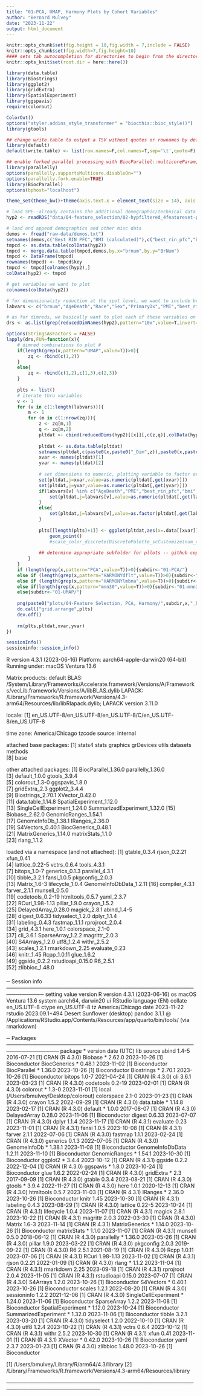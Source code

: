 ```yaml
---
title: "01-PCA, UMAP, Harmony Plots by Cohort Variables"
author: "Bernard Mulvey"
date: "2023-11-22"
output: html_document
---
```


```r
knitr::opts_chunk$set(fig.height = 10,fig.width = 7,include = FALSE)
knitr::opts_chunk$set(fig.width=7,fig.height=10)
#### sets tab autocompletion for directories to begin from the directory containing the .Rproj session, instead of the script's directory if different
knitr::opts_knit$set(root.dir = here::here())

library(data.table)
library(Biostrings)
library(ggplot2)
library(gridExtra)
library(SpatialExperiment)
library(ggspavis)
require(colorout)

ColorOut()
options("styler.addins_style_transformer" = "biocthis::bioc_style()")
library(gtools)

## change write.table to output a TSV without quotes or rownames by default
library(default)
default(write.table) <- list(row.names=F,col.names=T,sep='\t',quote=F)

## enable forked parallel processing with BiocParallel::multicoreParam, future::, etc
library(parallelly)
options(parallelly.supportsMulticore.disableOn="")
options(parallelly.fork.enable=TRUE)
library(BiocParallel)
options(bphost="localhost")

theme_set(theme_bw()+theme(axis.text.x = element_text(size = 14), axis.title.x = element_text(size = 16), axis.text.y = element_text(size = 14), axis.title.y = element_text(size =16), plot.title = element_text(size = 20,hjust=0.5), strip.text = element_text(size=18), legend.text = element_text(size=10), legend.title = element_text(size=11,hjust=0.5)))
```

```r
# load SPE--already contains the additional demographic/technical data at this point (age, sex, BMI, PMI, best RIN from cortex..)
hyp2 <- readRDS("data/04-feature_selection/02-hypfiltered_4featureset-pca-umap-harmonydefault-harmonylambdanull-mnn30.RDS")

# load and append demographics and other misc data
demos <- fread("raw-data/demos.txt")
setnames(demos,c("Best RIN PFC","BMI (calculated)"),c("best_rin_pfc","bmi"))
tmpcd <- as.data.table(colData(hyp2))
tmpcd <- merge.data.table(tmpcd,demos,by.x="brnum",by.y="BrNum")
tmpcd <- DataFrame(tmpcd)
rownames(tmpcd) <- tmpcd$key
tmpcd <- tmpcd[colnames(hyp2),]
colData(hyp2) <- tmpcd

# get variables we want to plot
colnames(colData(hyp2))

# for dimensionality reduction at the spot level, we want to include brnum, agedeath, race, sex, PMI, best_rin_pfc, bmi, sample_id, sum_umi, sum_gene, expr_chrM, slide, and to be sure nothing too strange is happening, array_row and array_col
labvars <- c("brnum","AgeDeath","Race","Sex","PrimaryDx","PMI","best_rin_pfc","bmi","sample_id","sum_umi","sum_gene","expr_chrM","slide","array_row","array_col")

# as for dimreds, we basically want to plot each of these variables on every dimensionality reduction-feature set pair under consideration. the spe has those all stored on it, along with some 10x spaceranger-generated ones we don't care about. so to get all of these except for 10x:
drs <- as.list(grep(reducedDimNames(hyp2),pattern="10x",value=T,invert=T))
```

```r
options(StringsAsFactors = FALSE)
lapply(drs,FUN=function(x){
    # dimred combinations to plot #
    if(length(grep(x,pattern="UMAP",value=T))>0){
        zq <- rbind(c(1,2))
    }
    else{
        zq <- rbind(c(1,2),c(1,3),c(2,3))
    }
    
    plts <- list()
    # iterate thru variables
    v <- 1
    for (v in c(1:length(labvars))){
        m <- 1
        for (m in c(1:nrow(zq))){
            z <- zq[m,1]
            q <- zq[m,2]
            pltdat <- cbind(reducedDims(hyp2)[[x]][,c(z,q)],colData(hyp2)[,labvars[v]])
            
            pltdat <- as.data.table(pltdat)
            setnames(pltdat,c(paste0(x,paste0("_Dim",z)),paste0(x,paste0("_Dim",q)),labvars[v]))
            xvar <- names(pltdat)[1]
            yvar <- names(pltdat)[2]
            
            # set dimensions to numeric, plotting variable to factor or numeric
            set(pltdat,j=xvar,value=as.numeric(pltdat[,get(xvar)]))
            set(pltdat,j=yvar,value=as.numeric(pltdat[,get(yvar)]))
            if(labvars[v] %in% c("AgeDeath","PMI","best_rin_pfc","bmi","sum_umi","sum_gene","expr_chrM","array_row","array_col")){
                set(pltdat,j=labvars[v],value=as.numeric(pltdat[,get(labvars[v])]))
            }
            else{
                set(pltdat,j=labvars[v],value=as.factor(pltdat[,get(labvars[v])]))
            }
    
            plts[[length(plts)+1]] <- ggplot(pltdat,aes(x=.data[[xvar]],y=.data[[yvar]],col=.data[[labvars[v]]]))+
                geom_point()
                #scale_color_discrete(DiscretePalette_scCustomize(num_colors = 2 + length(unique(colData(hyp2.tmp)$label)), palette = "varibow")[3:(length(unique(colData(hyp2.tmp)$label)) + 2)])
            
            ## determine appropriate subfolder for pllots -- github copilot came out swinging and filled most of this in near-perfectly!
        }
    }
    if (length(grep(x,pattern="PCA",value=T))>0){subdir<-"01-PCA/"}
    else if (length(grep(x,pattern="HARMONYdflt",value=T))>0){subdir<-"01-Harmonydefault/"}
    else if (length(grep(x,pattern="HARMONYlmbna",value=T))>0){subdir<-"01-Harmonylambdanull/"}
    else if(length(grep(x,pattern="mnn30",value=T))>0){subdir<-"01-mnn30/"}
    else{subdir<-"01-UMAP/"}
    
    png(paste0("plots/04-Feature Selection, PCA, Harmony/",subdir,x,"_by_cohortvariables.png"),width=48,height=40,units="in",res=300)
    do.call("grid.arrange",plts)
    dev.off()
    
    rm(plts,pltdat,xvar,yvar)
})

```

```r
sessionInfo()
sessioninfo::session_info()
```
R version 4.3.1 (2023-06-16)
Platform: aarch64-apple-darwin20 (64-bit)
Running under: macOS Ventura 13.6

Matrix products: default
BLAS:   /System/Library/Frameworks/Accelerate.framework/Versions/A/Frameworks/vecLib.framework/Versions/A/libBLAS.dylib 
LAPACK: /Library/Frameworks/R.framework/Versions/4.3-arm64/Resources/lib/libRlapack.dylib;  LAPACK version 3.11.0

locale:
[1] en_US.UTF-8/en_US.UTF-8/en_US.UTF-8/C/en_US.UTF-8/en_US.UTF-8

time zone: America/Chicago
tzcode source: internal

attached base packages:
[1] stats4    stats     graphics  grDevices utils     datasets  methods  
[8] base     

other attached packages:
 [1] BiocParallel_1.36.0         parallelly_1.36.0          
 [3] default_1.0.0               gtools_3.9.4               
 [5] colorout_1.3-0              ggspavis_1.8.0             
 [7] gridExtra_2.3               ggplot2_3.4.4              
 [9] Biostrings_2.70.1           XVector_0.42.0             
[11] data.table_1.14.8           SpatialExperiment_1.12.0   
[13] SingleCellExperiment_1.24.0 SummarizedExperiment_1.32.0
[15] Biobase_2.62.0              GenomicRanges_1.54.1       
[17] GenomeInfoDb_1.38.1         IRanges_2.36.0             
[19] S4Vectors_0.40.1            BiocGenerics_0.48.1        
[21] MatrixGenerics_1.14.0       matrixStats_1.1.0          
[23] rlang_1.1.2                

loaded via a namespace (and not attached):
 [1] gtable_0.3.4            rjson_0.2.21            xfun_0.41              
 [4] lattice_0.22-5          vctrs_0.6.4             tools_4.3.1            
 [7] bitops_1.0-7            generics_0.1.3          parallel_4.3.1         
[10] tibble_3.2.1            fansi_1.0.5             pkgconfig_2.0.3        
[13] Matrix_1.6-3            lifecycle_1.0.4         GenomeInfoDbData_1.2.11
[16] compiler_4.3.1          farver_2.1.1            munsell_0.5.0          
[19] codetools_0.2-19        htmltools_0.5.7         yaml_2.3.7             
[22] RCurl_1.98-1.13         pillar_1.9.0            crayon_1.5.2           
[25] DelayedArray_0.28.0     magick_2.8.1            abind_1.4-5            
[28] digest_0.6.33           tidyselect_1.2.0        dplyr_1.1.4            
[31] labeling_0.4.3          fastmap_1.1.1           rprojroot_2.0.4        
[34] grid_4.3.1              here_1.0.1              colorspace_2.1-0       
[37] cli_3.6.1               SparseArray_1.2.2       magrittr_2.0.3         
[40] S4Arrays_1.2.0          utf8_1.2.4              withr_2.5.2            
[43] scales_1.2.1            rmarkdown_2.25          evaluate_0.23          
[46] knitr_1.45              Rcpp_1.0.11             glue_1.6.2             
[49] ggside_0.2.2            rstudioapi_0.15.0       R6_2.5.1               
[52] zlibbioc_1.48.0        

####
─ Session info ────────────────────────────────────────────────────────────
 setting  value
 version  R version 4.3.1 (2023-06-16)
 os       macOS Ventura 13.6
 system   aarch64, darwin20
 ui       RStudio
 language (EN)
 collate  en_US.UTF-8
 ctype    en_US.UTF-8
 tz       America/Chicago
 date     2023-11-22
 rstudio  2023.09.1+494 Desert Sunflower (desktop)
 pandoc   3.1.1 @ /Applications/RStudio.app/Contents/Resources/app/quarto/bin/tools/ (via rmarkdown)

─ Packages ────────────────────────────────────────────────────────────────
 package              * version   date (UTC) lib source
 abind                  1.4-5     2016-07-21 [1] CRAN (R 4.3.0)
 Biobase              * 2.62.0    2023-10-26 [1] Bioconductor
 BiocGenerics         * 0.48.1    2023-11-02 [1] Bioconductor
 BiocParallel         * 1.36.0    2023-10-26 [1] Bioconductor
 Biostrings           * 2.70.1    2023-10-26 [1] Bioconductor
 bitops                 1.0-7     2021-04-24 [1] CRAN (R 4.3.0)
 cli                    3.6.1     2023-03-23 [1] CRAN (R 4.3.0)
 codetools              0.2-19    2023-02-01 [1] CRAN (R 4.3.0)
 colorout             * 1.3-0     2023-11-01 [1] local (/Users/bmulvey/Desktop/colorout)
 colorspace             2.1-0     2023-01-23 [1] CRAN (R 4.3.0)
 crayon                 1.5.2     2022-09-29 [1] CRAN (R 4.3.0)
 data.table           * 1.14.8    2023-02-17 [1] CRAN (R 4.3.0)
 default              * 1.0.0     2017-08-07 [1] CRAN (R 4.3.0)
 DelayedArray           0.28.0    2023-11-06 [1] Bioconductor
 digest                 0.6.33    2023-07-07 [1] CRAN (R 4.3.0)
 dplyr                  1.1.4     2023-11-17 [1] CRAN (R 4.3.1)
 evaluate               0.23      2023-11-01 [1] CRAN (R 4.3.1)
 fansi                  1.0.5     2023-10-08 [1] CRAN (R 4.3.1)
 farver                 2.1.1     2022-07-06 [1] CRAN (R 4.3.0)
 fastmap                1.1.1     2023-02-24 [1] CRAN (R 4.3.0)
 generics               0.1.3     2022-07-05 [1] CRAN (R 4.3.0)
 GenomeInfoDb         * 1.38.1    2023-11-08 [1] Bioconductor
 GenomeInfoDbData       1.2.11    2023-11-10 [1] Bioconductor
 GenomicRanges        * 1.54.1    2023-10-30 [1] Bioconductor
 ggplot2              * 3.4.4     2023-10-12 [1] CRAN (R 4.3.1)
 ggside                 0.2.2     2022-12-04 [1] CRAN (R 4.3.0)
 ggspavis             * 1.8.0     2023-10-24 [1] Bioconductor
 glue                   1.6.2     2022-02-24 [1] CRAN (R 4.3.0)
 gridExtra            * 2.3       2017-09-09 [1] CRAN (R 4.3.0)
 gtable                 0.3.4     2023-08-21 [1] CRAN (R 4.3.0)
 gtools               * 3.9.4     2022-11-27 [1] CRAN (R 4.3.0)
 here                   1.0.1     2020-12-13 [1] CRAN (R 4.3.0)
 htmltools              0.5.7     2023-11-03 [1] CRAN (R 4.3.1)
 IRanges              * 2.36.0    2023-10-26 [1] Bioconductor
 knitr                  1.45      2023-10-30 [1] CRAN (R 4.3.1)
 labeling               0.4.3     2023-08-29 [1] CRAN (R 4.3.0)
 lattice                0.22-5    2023-10-24 [1] CRAN (R 4.3.1)
 lifecycle              1.0.4     2023-11-07 [1] CRAN (R 4.3.1)
 magick                 2.8.1     2023-10-22 [1] CRAN (R 4.3.1)
 magrittr               2.0.3     2022-03-30 [1] CRAN (R 4.3.0)
 Matrix                 1.6-3     2023-11-14 [1] CRAN (R 4.3.1)
 MatrixGenerics       * 1.14.0    2023-10-26 [1] Bioconductor
 matrixStats          * 1.1.0     2023-11-07 [1] CRAN (R 4.3.1)
 munsell                0.5.0     2018-06-12 [1] CRAN (R 4.3.0)
 parallelly           * 1.36.0    2023-05-26 [1] CRAN (R 4.3.0)
 pillar                 1.9.0     2023-03-22 [1] CRAN (R 4.3.0)
 pkgconfig              2.0.3     2019-09-22 [1] CRAN (R 4.3.0)
 R6                     2.5.1     2021-08-19 [1] CRAN (R 4.3.0)
 Rcpp                   1.0.11    2023-07-06 [1] CRAN (R 4.3.1)
 RCurl                  1.98-1.13 2023-11-02 [1] CRAN (R 4.3.1)
 rjson                  0.2.21    2022-01-09 [1] CRAN (R 4.3.0)
 rlang                * 1.1.2     2023-11-04 [1] CRAN (R 4.3.1)
 rmarkdown              2.25      2023-09-18 [1] CRAN (R 4.3.1)
 rprojroot              2.0.4     2023-11-05 [1] CRAN (R 4.3.1)
 rstudioapi             0.15.0    2023-07-07 [1] CRAN (R 4.3.0)
 S4Arrays               1.2.0     2023-10-26 [1] Bioconductor
 S4Vectors            * 0.40.1    2023-10-26 [1] Bioconductor
 scales                 1.2.1     2022-08-20 [1] CRAN (R 4.3.0)
 sessioninfo            1.2.2     2021-12-06 [1] CRAN (R 4.3.0)
 SingleCellExperiment * 1.24.0    2023-11-06 [1] Bioconductor
 SparseArray            1.2.2     2023-11-08 [1] Bioconductor
 SpatialExperiment    * 1.12.0    2023-10-24 [1] Bioconductor
 SummarizedExperiment * 1.32.0    2023-11-06 [1] Bioconductor
 tibble                 3.2.1     2023-03-20 [1] CRAN (R 4.3.0)
 tidyselect             1.2.0     2022-10-10 [1] CRAN (R 4.3.0)
 utf8                   1.2.4     2023-10-22 [1] CRAN (R 4.3.1)
 vctrs                  0.6.4     2023-10-12 [1] CRAN (R 4.3.1)
 withr                  2.5.2     2023-10-30 [1] CRAN (R 4.3.1)
 xfun                   0.41      2023-11-01 [1] CRAN (R 4.3.1)
 XVector              * 0.42.0    2023-10-26 [1] Bioconductor
 yaml                   2.3.7     2023-01-23 [1] CRAN (R 4.3.0)
 zlibbioc               1.48.0    2023-10-26 [1] Bioconductor

 [1] /Users/bmulvey/Library/R/arm64/4.3/library
 [2] /Library/Frameworks/R.framework/Versions/4.3-arm64/Resources/library

───────────────────────────────────────────────────────────────────────────

